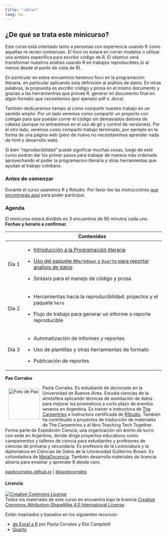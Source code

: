 ```yaml
---
title: "¡Hola!"
lang: es
---
```


## ¿De qué se trata este minicurso?

Este curso está orientado tanto a personas con experiencia usando R como aquellas re recién comienzan. El foco no estará en correr modelos o utilizar una sintáxis específica para escribir código de R. El objetivo será transformar nuestros análisis usando R en trabajos reproducibles (o al menos desde el punto de vista de R).

En particular en estos encuentros haremos foco en la programación literaría, en particular aplicando esta definición al análisis de datos. En otras palabras, la propuesta es escribir código y prosa en el mismo documento y gracias a las herramientras que provee R, generar en documento final en algún formato que necesitemos (por ejemplo pdf o .docx).

También dedicaremos tiempo al cómo compartir nuestro trabajo en un sentido amplio. Por un lado veremos como compartir un proyecto con colegas para que puedan correr el código sin demasiados dolores de cabeza (aunque no entraremos en el uso de git y control de versiones). Por el otro lado, veremos como compartir trabajo terminado, por ejemplo en la forma de una página web (pero de nuevo no necesitaremos aprender nada de html o desarrollo web).

Si bien "reproducibilidad" puede significar muchas cosas, luego de este curso podran dar los primer pasos para trabajar de manera más ordenada aprovechando el poder la programacion literaria y otras herramientas que ayudan al trabajo cotidiano.

### Antes de comenzar

Durante el curso usaremos R y Rstudio. Por favor lee las instrucciónes [que encontrarás aquí](preparacion.html) para poder participar.

### Agenda

El minicurso estará dividido en 3 encuentros de 90 minutos cada uno. **Fechas y horario a confirmar.**

+------------+-----------------------------------------------------------------------------------------------+
|            | Contenidos                                                                                    |
+============+===============================================================================================+
| Día 1      | -   [Introducción a la Programación literaria](01_presentacion.html)                          |
|            |                                                                                               |
|            | -   [Uso del paquete `RMarkdown` y `Quarto` para reportar anaĺisis de datos](02_reportes.qmd) |
|            |                                                                                               |
|            | -   Sintaxis para el manejo de código y prosa                                                 |
+------------+-----------------------------------------------------------------------------------------------+
| Día 2      | -   Herramientas hacia la reproducibilidad: projectos y el paquete `here`                     |
|            |                                                                                               |
|            | -   Flujo de trabajo para generar un informe o reporte reproducible                           |
+------------+-----------------------------------------------------------------------------------------------+
| Día 3      | -   Automatización de informes y reportes                                                     |
|            |                                                                                               |
|            | -   Uso de plantillas y otras herramientas de formato                                         |
|            |                                                                                               |
|            | -   Publicación de reportes                                                                   |
+------------+-----------------------------------------------------------------------------------------------+

**Pao Corrales**

<img src="img/pao_circle.png" alt="Foto de Pao" width="100" height="100" align="left" style="margin:10px"/> Paola Corrales. Es estudiante de doctorado en la Universidad de Buenos Aires. Estudia ciencias de la atmósfera aplicando técnicas de asimilación de datos para mejorar los pronósticos a corto plazo de eventos severos en Argentina. Es trainer e instructora de [The Carpentries](https://carpentries.org/) e instructora certificada de [RStudio](https://education.rstudio.com/trainers/people/corrales+paola/). También ha contribuido a proyectos de traducción de materiales de The Carpentries y al libro Teaching Tech Together. Forma parte de Expedición Ciencia, una organización sin ánimo de lucro con sede en Argentina, donde dirige proyectos educativos como campamentos y talleres de ciencia para estudiantes y profesores de ciencias de primaria y secundaria. Es profesora de la Licenciatura y la diplomatura en Ciencias de Datos de la Universidad Guillermo Brown. Es cofundadora de [MetaDocencia](http://metadocencia.org/). También desarrolla materiales de licencia abierta para enseñar y aprender R desde cero.

[paobcorrales.github.io](https://github.com/paocorrales) \| [\@paobcorrales](https://twitter.com/PaobCorrales)

#### Licencia

<a rel="license" href="https://creativecommons.org/licenses/by-sa/4.0/deed.es_ES"><img src="https://i.creativecommons.org/l/by-sa/4.0/88x31.png" alt="Creative Commons License" style="border-width:0"/></a><br /> Todos los materiales de este curso en encuentra bajo la licencia <a rel="license" href="https://creativecommons.org/licenses/by-sa/4.0/deed.es_ES">Creative Commons Attribution-ShareAlike 4.0 International License</a>.

Están inspirados y basados en los siguientes recursos:

-   [de Excel a R](https://paocorrales.github.io/deExcelaR/) por Paola Corrales y Elio Campitelli
-   [Quarto](https://quarto.org/)
